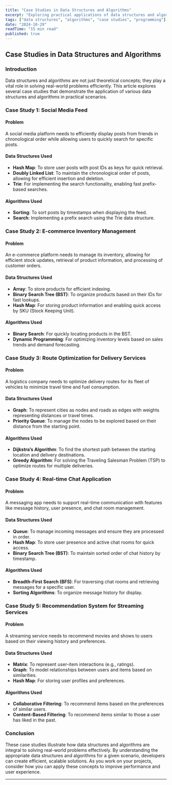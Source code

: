 ```yaml
---
title: "Case Studies in Data Structures and Algorithms"
excerpt: "Exploring practical applications of data structures and algorithms through real-world case studies."
tags: ["data structures", "algorithms", "case studies", "programming"]
date: "2024-10-29"
readTime: "15 min read"
published: true
---
```


## Case Studies in Data Structures and Algorithms

### Introduction
Data structures and algorithms are not just theoretical concepts; they play a vital role in solving real-world problems efficiently. This article explores several case studies that demonstrate the application of various data structures and algorithms in practical scenarios.

### Case Study 1: Social Media Feed

#### Problem
A social media platform needs to efficiently display posts from friends in chronological order while allowing users to quickly search for specific posts.

#### Data Structures Used
- **Hash Map**: To store user posts with post IDs as keys for quick retrieval.
- **Doubly Linked List**: To maintain the chronological order of posts, allowing for efficient insertion and deletion.
- **Trie**: For implementing the search functionality, enabling fast prefix-based searches.

#### Algorithms Used
- **Sorting**: To sort posts by timestamps when displaying the feed.
- **Search**: Implementing a prefix search using the Trie data structure.

### Case Study 2: E-commerce Inventory Management

#### Problem
An e-commerce platform needs to manage its inventory, allowing for efficient stock updates, retrieval of product information, and processing of customer orders.

#### Data Structures Used
- **Array**: To store products for efficient indexing.
- **Binary Search Tree (BST)**: To organize products based on their IDs for fast lookups.
- **Hash Map**: For storing product information and enabling quick access by SKU (Stock Keeping Unit).

#### Algorithms Used
- **Binary Search**: For quickly locating products in the BST.
- **Dynamic Programming**: For optimizing inventory levels based on sales trends and demand forecasting.

### Case Study 3: Route Optimization for Delivery Services

#### Problem
A logistics company needs to optimize delivery routes for its fleet of vehicles to minimize travel time and fuel consumption.

#### Data Structures Used
- **Graph**: To represent cities as nodes and roads as edges with weights representing distances or travel times.
- **Priority Queue**: To manage the nodes to be explored based on their distance from the starting point.

#### Algorithms Used
- **Dijkstra’s Algorithm**: To find the shortest path between the starting location and delivery destinations.
- **Greedy Algorithm**: For solving the Traveling Salesman Problem (TSP) to optimize routes for multiple deliveries.

### Case Study 4: Real-time Chat Application

#### Problem
A messaging app needs to support real-time communication with features like message history, user presence, and chat room management.

#### Data Structures Used
- **Queue**: To manage incoming messages and ensure they are processed in order.
- **Hash Map**: To store user presence and active chat rooms for quick access.
- **Binary Search Tree (BST)**: To maintain sorted order of chat history by timestamp.

#### Algorithms Used
- **Breadth-First Search (BFS)**: For traversing chat rooms and retrieving messages for a specific user.
- **Sorting Algorithms**: To organize message history for display.

### Case Study 5: Recommendation System for Streaming Services

#### Problem
A streaming service needs to recommend movies and shows to users based on their viewing history and preferences.

#### Data Structures Used
- **Matrix**: To represent user-item interactions (e.g., ratings).
- **Graph**: To model relationships between users and items based on similarities.
- **Hash Map**: For storing user profiles and preferences.

#### Algorithms Used
- **Collaborative Filtering**: To recommend items based on the preferences of similar users.
- **Content-Based Filtering**: To recommend items similar to those a user has liked in the past.

### Conclusion
These case studies illustrate how data structures and algorithms are integral to solving real-world problems effectively. By understanding the appropriate data structures and algorithms for a given scenario, developers can create efficient, scalable solutions. As you work on your projects, consider how you can apply these concepts to improve performance and user experience.

---
